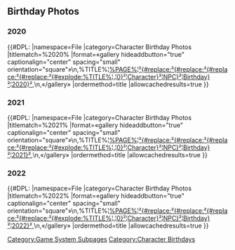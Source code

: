 {{CustomTabs
|tab1 = Overview
|tab2 = Gallery
}}
{{About|the Birthday Photos|the Character Shorts|Comics}}
==Birthday Photos==
===2020===
{{#DPL:
|namespace=File
|category=Character Birthday Photos
|titlematch=%2020%
|format=«gallery hideaddbutton="true" captionalign="center" spacing="small" orientation="square"»\n,%TITLE%¦[[%PAGE%¦²{#replace:²{#replace:²{#replace:²{#replace:²{#explode:%TITLE%¦.¦0}²¦Character}²¦NPC}²¦Birthday}²¦2020}²]],\n,«/gallery»
|ordermethod=title
|allowcachedresults=true
}}

===2021===
{{#DPL:
|namespace=File
|category=Character Birthday Photos
|titlematch=%2021%
|format=«gallery hideaddbutton="true" captionalign="center" spacing="small" orientation="square"»\n,%TITLE%¦[[%PAGE%¦²{#replace:²{#replace:²{#replace:²{#replace:²{#explode:%TITLE%¦.¦0}²¦Character}²¦NPC}²¦Birthday}²¦2021}²]],\n,«/gallery»
|ordermethod=title
|allowcachedresults=true
}}

===2022===
{{#DPL:
|namespace=File
|category=Character Birthday Photos
|titlematch=%2022%
|format=«gallery hideaddbutton="true" captionalign="center" spacing="small" orientation="square"»\n,%TITLE%¦[[%PAGE%¦²{#replace:²{#replace:²{#replace:²{#replace:²{#explode:%TITLE%¦.¦0}²¦Character}²¦NPC}²¦Birthday}²¦2022}²]],\n,«/gallery»
|ordermethod=title
|allowcachedresults=true
}}

[[Category:Game System Subpages]]
[[Category:Character Birthdays]]
